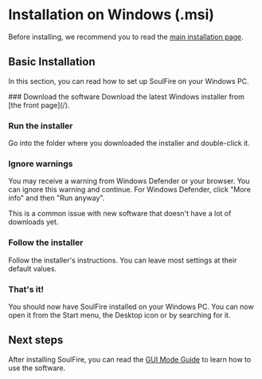 
# Installation on Windows (.msi)

Before installing, we recommend you to read the [main installation page](/docs/installation).

## Basic Installation

In this section, you can read how to set up SoulFire on your Windows PC.

<Steps>
  ### Download the software
  Download the latest Windows installer from [the front page](/).

  ### Run the installer
  Go into the folder where you downloaded the installer and double-click it.

  ### Ignore warnings
  You may receive a warning from Windows Defender or your browser. You can ignore this warning and continue.
  For Windows Defender, click "More info" and then "Run anyway".

  This is a common issue with new software that doesn't have a lot of downloads yet.

  ### Follow the installer
  Follow the installer's instructions. You can leave most settings at their default values.

  ### That's it!
  You should now have SoulFire installed on your Windows PC. You can now open it from the Start menu, the Desktop icon
  or by searching for it.
</Steps>

## Next steps

After installing SoulFire, you can read the [GUI Mode Guide](/docs/guides/gui-mode) to learn how to use the software.

